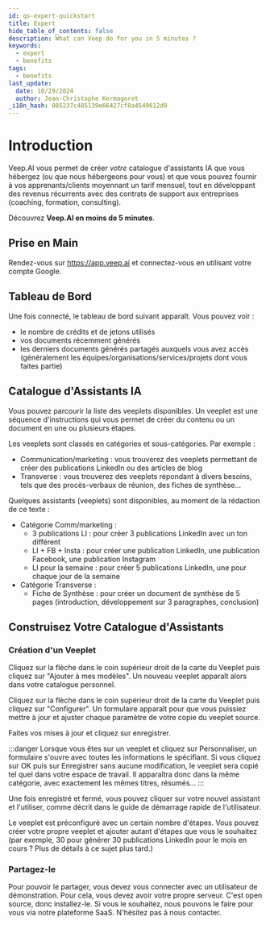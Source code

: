 ```yaml
---
id: qs-expert-quickstart
title: Expert
hide_table_of_contents: false
description: What can Veep do for you in 5 minutes ?
keywords:
  - expert
  - benefits
tags:
  - benefits
last_update:
  date: 10/29/2024
  author: Jean-Christophe Kermagoret
_i18n_hash: 085237c485139e66427cf8a4549612d9
---
```


# Introduction

Veep.AI vous permet de créer *votre* catalogue d'assistants IA que vous hébergez (ou que nous hébergeons pour vous) et que vous pouvez fournir à vos apprenants/clients moyennant un tarif mensuel, tout en développant des revenus récurrents avec des contrats de support aux entreprises (coaching, formation, consulting).

Découvrez **Veep.AI en moins de 5 minutes**.

## Prise en Main

Rendez-vous sur https://app.veep.ai et connectez-vous en utilisant votre compte Google.

## Tableau de Bord

Une fois connecté, le tableau de bord suivant apparaît. Vous pouvez voir :
* le nombre de crédits et de jetons utilisés
* vos documents récemment générés
* les derniers documents générés partagés auxquels vous avez accès (généralement les équipes/organisations/services/projets dont vous faites partie)

## Catalogue d'Assistants IA

Vous pouvez parcourir la liste des veeplets disponibles. Un veeplet est une séquence d'instructions qui vous permet de créer du contenu ou un document en une ou plusieurs étapes.

Les veeplets sont classés en catégories et sous-catégories. Par exemple :
* Communication/marketing : vous trouverez des veeplets permettant de créer des publications LinkedIn ou des articles de blog
* Transverse : vous trouverez des veeplets répondant à divers besoins, tels que des procès-verbaux de réunion, des fiches de synthèse...

Quelques assistants (veeplets) sont disponibles, au moment de la rédaction de ce texte :
* Catégorie Comm/marketing :
  * 3 publications LI : pour créer 3 publications LinkedIn avec un ton différent
  * LI + FB + Insta : pour créer une publication LinkedIn, une publication Facebook, une publication Instagram
  * LI pour la semaine : pour créer 5 publications LinkedIn, une pour chaque jour de la semaine
* Catégorie Transverse :
  * Fiche de Synthèse : pour créer un document de synthèse de 5 pages (introduction, développement sur 3 paragraphes, conclusion)

## Construisez Votre Catalogue d'Assistants

### Création d'un Veeplet

Cliquez sur la flèche dans le coin supérieur droit de la carte du Veeplet puis cliquez sur "Ajouter à mes modèles". Un nouveau veeplet apparaît alors dans votre catalogue personnel.

Cliquez sur la flèche dans le coin supérieur droit de la carte du Veeplet puis cliquez sur "Configurer". Un formulaire apparaît pour que vous puissiez mettre à jour et ajuster chaque paramètre de votre copie du veeplet source.

Faites vos mises à jour et cliquez sur enregistrer.

:::danger
Lorsque vous êtes sur un veeplet et cliquez sur Personnaliser, un formulaire s'ouvre avec toutes les informations le spécifiant. Si vous cliquez sur OK puis sur Enregistrer sans aucune modification, le veeplet sera copié tel quel dans votre espace de travail. Il apparaîtra donc dans la même catégorie, avec exactement les mêmes titres, résumés...
:::

Une fois enregistré et fermé, vous pouvez cliquer sur votre nouvel assistant et l'utiliser, comme décrit dans le guide de démarrage rapide de l'utilisateur.

Le veeplet est préconfiguré avec un certain nombre d'étapes. Vous pouvez créer votre propre veeplet et ajouter autant d'étapes que vous le souhaitez (par exemple, 30 pour générer 30 publications LinkedIn pour le mois en cours ? Plus de détails à ce sujet plus tard.)

### Partagez-le

Pour pouvoir le partager, vous devez vous connecter avec un utilisateur de démonstration. Pour cela, vous devez avoir votre propre serveur. C'est open source, donc installez-le. Si vous le souhaitez, nous pouvons le faire pour vous via notre plateforme SaaS. N'hésitez pas à nous contacter.
